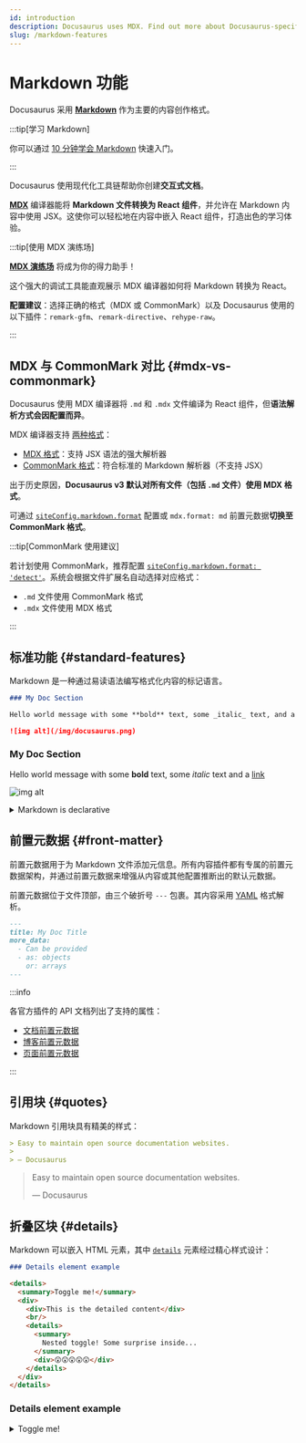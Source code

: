 ```yaml
---
id: introduction
description: Docusaurus uses MDX. Find out more about Docusaurus-specific features when writing Markdown.
slug: /markdown-features
---
```


# Markdown 功能


Docusaurus 采用 **[Markdown](https://commonmark.org/)** 作为主要的内容创作格式。

:::tip[学习 Markdown]

你可以通过 [10 分钟学会 Markdown](https://commonmark.org/help/) 快速入门。

:::

Docusaurus 使用现代化工具链帮助你创建**交互式文档**。

**[MDX](https://mdxjs.com/)** 编译器能将 **Markdown 文件转换为 React 组件**，并允许在 Markdown 内容中使用 JSX。这使你可以轻松地在内容中嵌入 React 组件，打造出色的学习体验。

:::tip[使用 MDX 演练场]

**[MDX 演练场](https://mdxjs.com/playground/)** 将成为你的得力助手！

这个强大的调试工具能直观展示 MDX 编译器如何将 Markdown 转换为 React。

**配置建议**：选择正确的格式（MDX 或 CommonMark）以及 Docusaurus 使用的以下插件：`remark-gfm`、`remark-directive`、`rehype-raw`。

:::

## MDX 与 CommonMark 对比 {#mdx-vs-commonmark}

Docusaurus 使用 MDX 编译器将 `.md` 和 `.mdx` 文件编译为 React 组件，但**语法解析方式会因配置而异**。

MDX 编译器支持 [两种格式](https://mdxjs.com/packages/mdx/#optionsformat)：

- [MDX 格式](https://mdxjs.com/docs/what-is-mdx/)：支持 JSX 语法的强大解析器
- [CommonMark 格式](https://commonmark.org/)：符合标准的 Markdown 解析器（不支持 JSX）

出于历史原因，**Docusaurus v3 默认对所有文件（包括 `.md` 文件）使用 MDX 格式**。

可通过 [`siteConfig.markdown.format`](../../api/docusaurus.config.js.mdx#markdown) 配置或 `mdx.format: md` 前置元数据**切换至 CommonMark 格式**。

:::tip[CommonMark 使用建议]

若计划使用 CommonMark，推荐配置 [`siteConfig.markdown.format: 'detect'`](../../api/docusaurus.config.js.mdx#markdown)。系统会根据文件扩展名自动选择对应格式：

- `.md` 文件使用 CommonMark 格式
- `.mdx` 文件使用 MDX 格式

:::

## 标准功能 {#standard-features}

Markdown 是一种通过易读语法编写格式化内容的标记语言。

```md
### My Doc Section

Hello world message with some **bold** text, some _italic_ text, and a [link](/)

![img alt](/img/docusaurus.png)
```

<BrowserWindow>

<h3>My Doc Section</h3>

Hello world message with some **bold** text, some _italic_ text and a [link](/)

![img alt](/img/docusaurus.png)

</BrowserWindow>

<details>

<summary>Markdown is declarative</summary>

Some may assume a 1-1 correlation between Markdown and HTML, e.g., `![Preview](/img/docusaurus.png)` will always become `<img src="/img/docusaurus.png" alt="Preview" />`, as-is. However, _that is not the case_.

The Markdown syntax `![message](url)` only declaratively tells Docusaurus that an image needs to be inserted here, but we may do other things like transforming a [file path to URL path](./markdown-features-assets.mdx#images), so the generated markup may differ from the output of other Markdown renderers, or a naïve hand-transcription to the equivalent JSX/HTML code.

In general, you should only assume the _semantics_ of the markup (` ``` ` fences become [code blocks](./markdown-features-code-blocks.mdx); `>` becomes [quotes](#quotes), etc.), but not the actual compiled output.

</details>

## 前置元数据 {#front-matter}

前置元数据用于为 Markdown 文件添加元信息。所有内容插件都有专属的前置元数据架构，并通过前置元数据来增强从内容或其他配置推断出的默认元数据。

前置元数据位于文件顶部，由三个破折号 `---` 包裹。其内容采用 [YAML](https://yaml.org/spec/1.2.2/) 格式解析。

```md
---
title: My Doc Title
more_data:
  - Can be provided
  - as: objects
    or: arrays
---
```

:::info

各官方插件的 API 文档列出了支持的属性：

- [文档前置元数据](../../api/plugins/plugin-content-docs.mdx#markdown-front-matter)
- [博客前置元数据](../../api/plugins/plugin-content-blog.mdx#markdown-front-matter)
- [页面前置元数据](../../api/plugins/plugin-content-pages.mdx#markdown-front-matter)

:::

## 引用块 {#quotes}

Markdown 引用块具有精美的样式：

```md
> Easy to maintain open source documentation websites.
>
> — Docusaurus
```

<BrowserWindow>

> Easy to maintain open source documentation websites.
>
> — Docusaurus

</BrowserWindow>

## 折叠区块 {#details}

Markdown 可以嵌入 HTML 元素，其中 [`details`](https://developer.mozilla.org/en-US/docs/Web/HTML/Element/details) 元素经过精心样式设计：

```md
### Details element example

<details>
  <summary>Toggle me!</summary>
  <div>
    <div>This is the detailed content</div>
    <br/>
    <details>
      <summary>
        Nested toggle! Some surprise inside...
      </summary>
      <div>😲😲😲😲😲</div>
    </details>
  </div>
</details>
```

<BrowserWindow>

<h3>Details element example</h3>

<details>
  <summary>Toggle me!</summary>
  <div>
    <div>This is the detailed content</div>
    <br/>
    <details>
      <summary>
        Nested toggle! Some surprise inside...
      </summary>
      <div>😲😲😲😲😲</div>
    </details>
  </div>
</details>

</BrowserWindow>